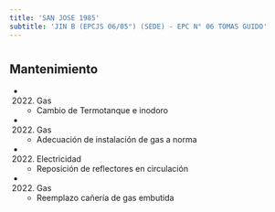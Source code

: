 ```yaml
---
title: 'SAN JOSE 1985'
subtitle: 'JIN B (EPCJS 06/05°) (SEDE) - EPC N° 06 TOMAS GUIDO'
---
```


#


## Mantenimiento

*  (2022) Gas 
    + Cambio de Termotanque e inodoro

*  (2022) Gas 
    + Adecuación de instalación de gas a norma

*  (2022) Electricidad 
    + Reposición de reflectores en circulación

*  (2022) Gas 
    + Reemplazo cañería de gas embutida



